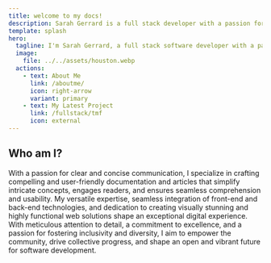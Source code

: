 ```yaml
---
title: welcome to my docs!
description: Sarah Gerrard is a full stack developer with a passion for open source projects and technical writing.
template: splash
hero:
  tagline: I'm Sarah Gerrard, a full stack software developer with a passion for crafting code, documenting excellence, and powering open source innovation.
  image:
    file: ../../assets/houston.webp
  actions:
    - text: About Me
      link: /aboutme/
      icon: right-arrow
      variant: primary
    - text: My Latest Project
      link: /fullstack/tmf
      icon: external
---
```



## Who am I?

<CardGrid stagger>
  <Card title="Technical Writer" icon="pencil">
    With a passion for clear and concise communication, I specialize in crafting compelling and user-friendly documentation and articles that simplify intricate concepts, engages readers, and ensures seamless comprehension and usability. 
  </Card>
  <Card title="Full Stack Developer" icon="laptop">
    My versatile expertise, seamless integration of front-end and back-end technologies, and dedication to creating visually stunning and highly functional web solutions shape an exceptional digital experience.
  </Card>
  <Card title="Open Source Contributor" icon="document">
    With meticulous attention to detail, a commitment to excellence, and a passion for fostering inclusivity and diversity, I aim to empower the community, drive collective progress, and shape an open and vibrant future for software development.
  </Card>
</CardGrid>